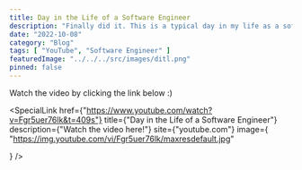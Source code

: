 ```yaml
---
title: Day in the Life of a Software Engineer
description: "Finally did it. This is a typical day in my life as a software developer as we have returned to the office. Of course, not all the days are the same but for the most part, it's fairly accurate!"
date: "2022-10-08"
category: "Blog"
tags: [ "YouTube", "Software Engineer" ]
featuredImage: "../../../src/images/ditl.png"
pinned: false
---
```

Watch the video by clicking the link below :)

<SpecialLink
  href={"https://www.youtube.com/watch?v=Fgr5uer76lk&t=409s"}
  title={"Day in the Life of a Software Engineer"}
  description={"Watch the video here!"}
  site={"youtube.com"}
  image={
    "https://img.youtube.com/vi/Fgr5uer76lk/maxresdefault.jpg"
  
  }
/>